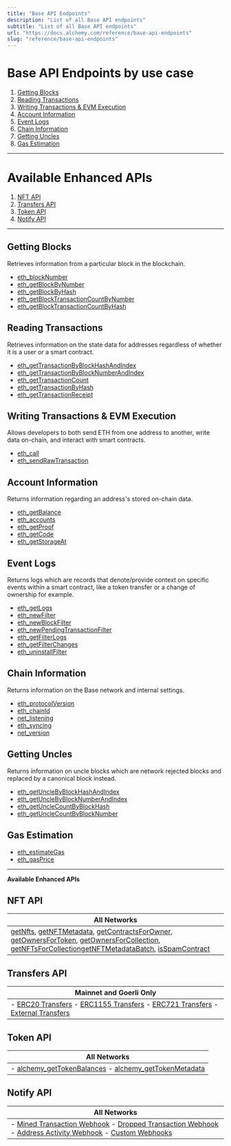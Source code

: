 ```yaml
---
title: "Base API Endpoints"
description: "List of all Base API endpoints"
subtitle: "List of all Base API endpoints"
url: "https://docs.alchemy.com/reference/base-api-endpoints"
slug: "reference/base-api-endpoints"
---
```


# Base API Endpoints by use case

1. [Getting Blocks](#getting-blocks)
2. [Reading Transactions](#reading-transactions)
3. [Writing Transactions & EVM Execution](#writing-transactions--evm-execution)
4. [Account Information](#account-information)
5. [Event Logs](#event-logs)
6. [Chain Information](#chain-information)
7. [Getting Uncles](#getting-uncles)
8. [Gas Estimation](#gas-estimation)

***

# Available Enhanced APIs

1. [NFT API](#nft-api)
2. [Transfers API](#transfers-api)
3. [Token API](#token-api)
4. [Notify API](#notify-api)

***

## Getting Blocks

Retrieves information from a particular block in the blockchain.

* [eth\_blockNumber](/reference/eth-blocknumber-base)
* [eth\_getBlockByNumber](/reference/eth-getblockbynumber-base)
* [eth\_getBlockByHash](/reference/eth-getblockbyhash-base)
* [eth\_getBlockTransactionCountByNumber](/reference/eth-getblocktransactioncountbynumber-base)
* [eth\_getBlockTransactionCountByHash](/reference/getblocktransactioncountbyhash-base)

## Reading Transactions

Retrieves information on the state data for addresses regardless of whether it is a user or a smart contract.

* [eth\_getTransactionByBlockHashAndIndex](/reference/eth-gettransactionbyblockhashandindex-base)
* [eth\_getTransactionByBlockNumberAndIndex](/reference/eth-gettransactionbyblocknumberandindex-base)
* [eth\_getTransactionCount](/reference/eth-gettransactioncount-base)
* [eth\_getTransactionByHash](/reference/eth-gettransactionbyhash-base)
* [eth\_getTransactionReceipt](/reference/eth-gettransactionreceipt-base)

## Writing Transactions & EVM Execution

Allows developers to both send ETH from one address to another, write data on-chain, and interact with smart contracts.

* [eth\_call](/reference/eth-call-base)
* [eth\_sendRawTransaction](/reference/eth-sendrawtransaction-base)

## Account Information

Returns information regarding an address's stored on-chain data.

* [eth\_getBalance](/reference/eth-getbalance-base)
* [eth\_accounts](/reference/eth-accounts-base)
* [eth\_getProof](/reference/eth-getproof-base)
* [eth\_getCode](/reference/eth-getcode-base)
* [eth\_getStorageAt](/reference/eth-getstorageat-base)

## Event Logs

Returns logs which are records that denote/provide context on specific events within a smart contract, like a token transfer or a change of ownership for example.

* [eth\_getLogs](/reference/eth-getlogs-base)
* [eth\_newFilter](/reference/eth-newfilter-base)
* [eth\_newBlockFilter](/reference/eth-newblockfilter-base)
* [eth\_newPendingTransactionFilter](/reference/eth-newpendingtransactionfilter-base)
* [eth\_getFilterLogs](/reference/eth-getfilterlogs-base)
* [eth\_getFilterChanges](/reference/eth-getfilterchanges-base)
* [eth\_uninstallFilter](/reference/eth-uninstallfilter-base)

## Chain Information

Returns information on the Base network and internal settings.

* [eth\_protocolVersion](/reference/eth-protocolversion-base)
* [eth\_chainId](/reference/eth-chainid-base)
* [net\_listening](/reference/net-listening-base-1)
* [eth\_syncing](/reference/eth-syncing-base)
* [net\_version](/reference/net-version-base-1)

## Getting Uncles

Returns information on uncle blocks which are network rejected blocks and replaced by a canonical block instead.

* [eth\_getUncleByBlockHashAndIndex](/reference/eth-getunclebyblockhashandindex-base)
* [eth\_getUncleByBlockNumberAndIndex](/reference/eth-getunclebyblocknumberandindex-base)
* [eth\_getUncleCountByBlockHash](/reference/eth-getunclecountbyblockhash-base)
* [eth\_getUncleCountByBlockNumber](/reference/eth-getunclecountbyblocknumber-base)

## Gas Estimation

* [eth\_estimateGas](/reference/eth-estimategas-base)
* [eth\_gasPrice](/reference/eth-gasprice-base)

***

**Available Enhanced APIs**

## NFT API

| All Networks                                                                                                                                                                                                                                                                                                                                                                                                   |
| -------------------------------------------------------------------------------------------------------------------------------------------------------------------------------------------------------------------------------------------------------------------------------------------------------------------------------------------------------------------------------------------------------------- |
| [getNfts](/reference/getnfts), [getNFTMetadata](/reference/getnftmetadata), [getContractsForOwner](/reference/getcontractsforowner), [getOwnersForToken](/reference/getownersfortoken), [getOwnersForCollection](/reference/getownersforcollection), [getNFTsForCollection](/reference/getnftsforcollection)[getNFTMetadataBatch](/reference/getnftmetadatabatch), [isSpamContract](/reference/isspamcontract) |

## Transfers API

| Mainnet and Goerli Only                                                                                                                                                                                                                                                                                                     |
| --------------------------------------------------------------------------------------------------------------------------------------------------------------------------------------------------------------------------------------------------------------------------------------------------------------------------- |
| - [ERC20 Transfers](/reference/transfers-api-quickstart#2-erc20-transfers) - [ERC1155 Transfers](/reference/transfers-api-quickstart#4-erc1155-transfers) - [ERC721 Transfers](/reference/transfers-api-quickstart#3-erc721-transfers) - [External Transfers](/reference/transfers-api-quickstart#1-external-eth-transfers) |

## Token API

| All Networks                                                                                                                          |
| ------------------------------------------------------------------------------------------------------------------------------------- |
| - [alchemy\_getTokenBalances](/reference/alchemy-gettokenbalances) - [alchemy\_getTokenMetadata](/reference/alchemy-gettokenmetadata) |

## Notify API

| All Networks                                                                                                                                                                                                                                                 |
| ------------------------------------------------------------------------------------------------------------------------------------------------------------------------------------------------------------------------------------------------------------ |
| - [Mined Transaction Webhook](/reference/mined-transaction-webhook) - [Dropped Transaction Webhook](/reference/dropped-transaction-webhook) - [Address Activity Webhook](/reference/address-activity-webhook) - [Custom Webhooks](/reference/custom-webhook) |
